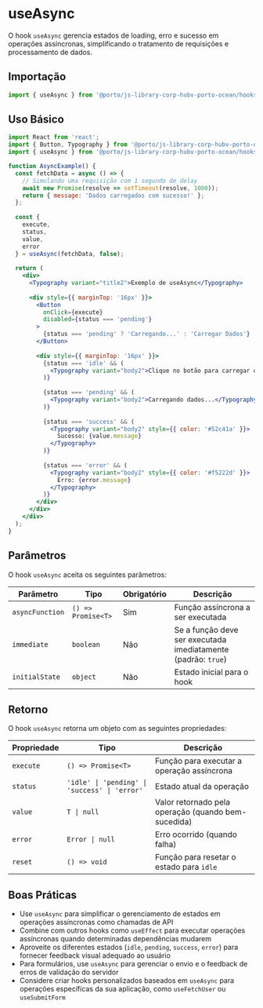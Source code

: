 

<Meta title="Components/UseAsync" />

# useAsync

O hook `useAsync` gerencia estados de loading, erro e sucesso em operações assíncronas, simplificando o tratamento de requisições e processamento de dados.

## Importação

```jsx
import { useAsync } from '@porto/js-library-corp-hubv-porto-ocean/hooks';
```

## Uso Básico

```jsx
import React from 'react';
import { Button, Typography } from '@porto/js-library-corp-hubv-porto-ocean';
import { useAsync } from '@porto/js-library-corp-hubv-porto-ocean/hooks';

function AsyncExample() {
  const fetchData = async () => {
    // Simulando uma requisição com 1 segundo de delay
    await new Promise(resolve => setTimeout(resolve, 1000));
    return { message: 'Dados carregados com sucesso!' };
  };
  
  const { 
    execute, 
    status, 
    value, 
    error 
  } = useAsync(fetchData, false);
  
  return (
    <div>
      <Typography variant="title2">Exemplo de useAsync</Typography>
      
      <div style={{ marginTop: '16px' }}>
        <Button 
          onClick={execute}
          disabled={status === 'pending'}
        >
          {status === 'pending' ? 'Carregando...' : 'Carregar Dados'}
        </Button>
        
        <div style={{ marginTop: '16px' }}>
          {status === 'idle' && (
            <Typography variant="body2">Clique no botão para carregar os dados.</Typography>
          )}
          
          {status === 'pending' && (
            <Typography variant="body2">Carregando dados...</Typography>
          )}
          
          {status === 'success' && (
            <Typography variant="body2" style={{ color: '#52c41a' }}>
              Sucesso: {value.message}
            </Typography>
          )}
          
          {status === 'error' && (
            <Typography variant="body2" style={{ color: '#f5222d' }}>
              Erro: {error.message}
            </Typography>
          )}
        </div>
      </div>
    </div>
  );
}
```

## Parâmetros

O hook `useAsync` aceita os seguintes parâmetros:

| Parâmetro | Tipo | Obrigatório | Descrição |
|-----------|------|-------------|-----------|
| `asyncFunction` | `() => Promise<T>` | Sim | Função assíncrona a ser executada |
| `immediate` | `boolean` | Não | Se a função deve ser executada imediatamente (padrão: `true`) |
| `initialState` | `object` | Não | Estado inicial para o hook |

## Retorno

O hook `useAsync` retorna um objeto com as seguintes propriedades:

| Propriedade | Tipo | Descrição |
|-------------|------|-----------|
| `execute` | `() => Promise<T>` | Função para executar a operação assíncrona |
| `status` | `'idle' \| 'pending' \| 'success' \| 'error'` | Estado atual da operação |
| `value` | `T \| null` | Valor retornado pela operação (quando bem-sucedida) |
| `error` | `Error \| null` | Erro ocorrido (quando falha) |
| `reset` | `() => void` | Função para resetar o estado para `idle` |



## Boas Práticas

- Use `useAsync` para simplificar o gerenciamento de estados em operações assíncronas como chamadas de API
- Combine com outros hooks como `useEffect` para executar operações assíncronas quando determinadas dependências mudarem
- Aproveite os diferentes estados (`idle`, `pending`, `success`, `error`) para fornecer feedback visual adequado ao usuário
- Para formulários, use `useAsync` para gerenciar o envio e o feedback de erros de validação do servidor
- Considere criar hooks personalizados baseados em `useAsync` para operações específicas da sua aplicação, como `useFetchUser` ou `useSubmitForm`
